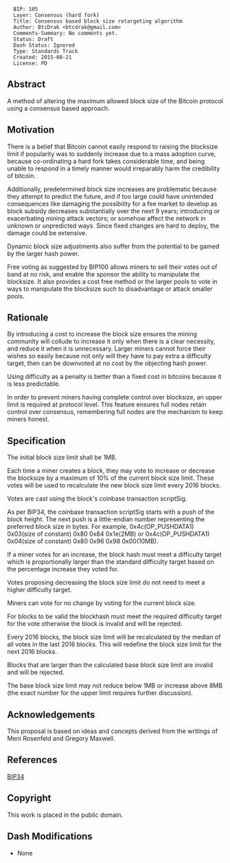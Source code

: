 <pre>
  BIP: 105
  Layer: Consensus (hard fork)
  Title: Consensus based block size retargeting algorithm
  Author: BtcDrak <btcdrak@gmail.com>
  Comments-Summary: No comments yet.
  Status: Draft
  Dash Status: Ignored
  Type: Standards Track
  Created: 2015-08-21
  License: PD
</pre>

==Abstract==

A method of altering the maximum allowed block size of the Bitcoin protocol 
using a consensus based approach.

==Motivation==

There is a belief that Bitcoin cannot easily respond to raising the 
blocksize limit if popularity was to suddenly increase due to a mass adoption 
curve, because co-ordinating a hard fork takes considerable time, and being 
unable to respond in a timely manner would irreparably harm the credibility of 
bitcoin.

Additionally, predetermined block size increases are problematic because they
attempt to predict the future, and if too large could have unintended 
consequences like damaging the possibility for a fee market to develop 
as block subsidy decreases substantially over the next 9 years; introducing 
or exacerbating mining attack vectors; or somehow affect the network in unknown
or unpredicted ways. Since fixed changes are hard to deploy, the damage could be
extensive.

Dynamic block size adjustments also suffer from the potential to be gamed by the
larger hash power.

Free voting as suggested by BIP100 allows miners to sell their votes out of band
at no risk, and enable the sponsor the ability to manipulate the blocksize. 
It also provides a cost free method or the larger pools to vote in ways to
manipulate the blocksize such to disadvantage or attack smaller pools.


==Rationale==

By introducing a cost to increase the block size ensures the mining community 
will collude to increase it only when there is a clear necessity, and reduce it
when it is unnecessary. Larger miners cannot force their wishes so easily
because not only will they have to pay extra a difficulty target, then can be
downvoted at no cost by the objecting hash power.

Using difficulty as a penalty is better than a fixed cost in bitcoins because it
is less predictable.

In order to prevent miners having complete control over blocksize, an upper
limit is required at protocol level. This feature ensures full nodes retain
control over consensus, remembering full nodes are the mechanism to keep miners
honest.


==Specification==

The initial block size limit shall be 1MB.

Each time a miner creates a block, they may vote to increase or decrease the
blocksize by a maximum of 10% of the current block size limit. These votes will 
be used to recalculate the new block size limit every 2016 blocks.

Votes are cast using the block's coinbase transaction scriptSig.

As per BIP34, the coinbase transaction scriptSig starts with a push of the block
height. The next push is a little-endian number representing the preferred block
size in bytes. For example, 0x4c(OP_PUSHDATA1) 0x03(size of constant) 0x80 0x84 0x1e(2MB)
or 0x4c(OP_PUSHDATA1) 0x04(size of constant) 0x80 0x96 0x98 0x00(10MB).

If a miner votes for an increase, the block hash must meet a difficulty target
which is proportionally larger than the standard difficulty target based on the
percentage increase they voted for.

Votes proposing decreasing the block size limit do not need to meet a higher 
difficulty target.

Miners can vote for no change by voting for the current block size.

For blocks to be valid the blockhash must meet the required difficulty target
for the vote otherwise the block is invalid and will be rejected.

Every 2016 blocks, the block size limit will be recalculated by the median of
all votes in the last 2016 blocks. This will redefine the block size limit for
the next 2016 blocks.

Blocks that are larger than the calculated base block size limit are invalid and
will be rejected.

The base block size limit may not reduce below 1MB or increase above 8MB (the exact
number for the upper limit requires further discussion).


==Acknowledgements==

This proposal is based on ideas and concepts derived from the writings of
Meni Rosenfeld and Gregory Maxwell.


==References==

[[bip-0034.mediawiki|BIP34]]

==Copyright==

This work is placed in the public domain.

==Dash Modifications==
* None
